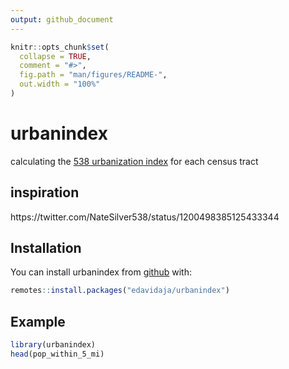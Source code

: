 ```yaml
---
output: github_document
---
```


<!-- README.md is generated from README.Rmd. Please edit that file -->

```r
knitr::opts_chunk$set(
  collapse = TRUE,
  comment = "#>",
  fig.path = "man/figures/README-",
  out.width = "100%"
)
```

# urbanindex

<!-- badges: start -->
<!-- badges: end -->

calculating the [538 urbanization index](https://fivethirtyeight.com/features/how-urban-or-rural-is-your-state-and-what-does-that-mean-for-the-2020-election/) for each census tract

## inspiration

https://twitter.com/NateSilver538/status/1200498385125433344

## Installation

You can install urbanindex from [github](https://github.com/edavidaja/urbanindex) with:

```r
remotes::install.packages("edavidaja/urbanindex")
```

## Example

```r
library(urbanindex)
head(pop_within_5_mi)
```
